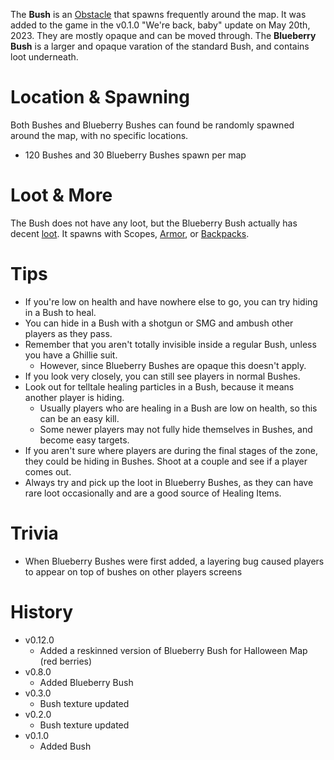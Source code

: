 The **Bush** is an [Obstacle](/obstacles) that spawns frequently around the map. It was added to the game in the v0.1.0 "We're back, baby" update on May 20th, 2023. They are mostly opaque and can be moved through. The **Blueberry Bush** is a larger and opaque varation of the standard Bush, and contains loot underneath.

# Location & Spawning
Both Bushes and Blueberry Bushes can found be randomly spawned around the map, with no specific locations.
  - 120 Bushes and 30 Blueberry Bushes spawn per map

# Loot & More
The Bush does not have any loot, but the Blueberry Bush actually has decent [loot](/loot#blueberry_bush). It spawns with Scopes, [Armor](equipment/armor), or [Backpacks](equipment/backpacks).

# Tips
- If you're low on health and have nowhere else to go, you can try hiding in a Bush to heal.
- You can hide in a Bush with a shotgun or SMG and ambush other players as they pass.
- Remember that you aren't totally invisible inside a regular Bush, unless you have a Ghillie suit.
  - However, since Blueberry Bushes are opaque this doesn't apply.
- If you look very closely, you can still see players in normal Bushes.
- Look out for telltale healing particles in a Bush, because it means another player is hiding.
  - Usually players who are healing in a Bush are low on health, so this can be an easy kill.
  - Some newer players may not fully hide themselves in Bushes, and become easy targets.
- If you aren't sure where players are during the final stages of the zone, they could be hiding in Bushes. Shoot at a couple and see if a player comes out.
- Always try and pick up the loot in Blueberry Bushes, as they can have rare loot occasionally and are a good source of Healing Items.

# Trivia
- When Blueberry Bushes were first added, a layering bug caused players to appear on top of bushes on other players screens

# History
- v0.12.0 
  - Added a reskinned version of Blueberry Bush for Halloween Map (red berries)
- v0.8.0
  - Added Blueberry Bush
- v0.3.0
  - Bush texture updated
- v0.2.0
  - Bush texture updated
- v0.1.0
  - Added Bush
